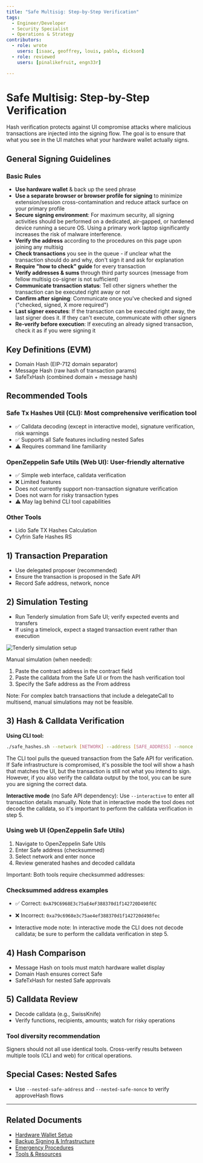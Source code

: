 ```yaml
---
title: "Safe Multisig: Step-by-Step Verification"
tags:
  - Engineer/Developer
  - Security Specialist
  - Operations & Strategy
contributors:
  - role: wrote
    users: [isaac, geoffrey, louis, pablo, dickson]
  - role: reviewed
    users: [pinalikefruit, engn33r]

---
```



<TagProvider>
<TagFilter />

# Safe Multisig: Step-by-Step Verification

<TagList tags={frontmatter.tags} />
<AttributionList contributors={frontmatter.contributors} />

Hash verification protects against UI compromise attacks where malicious transactions are injected into the signing flow. The goal is to ensure that what you see in the UI matches what your hardware wallet actually signs.

## General Signing Guidelines

### Basic Rules
- **Use hardware wallet** & back up the seed phrase
- **Use a separate browser or browser profile for signing** to minimize extension/session cross-contamination and reduce attack surface on your primary profile
- **Secure signing environment**: For maximum security, all signing activities should be performed on a dedicated, air-gapped, or hardened device running a secure OS. Using a primary work laptop significantly increases the risk of malware interference.
- **Verify the address** according to the procedures on this page upon joining any multisig
- **Check transactions** you see in the queue - if unclear what the transaction should do and why, don't sign it and ask for explanation
- **Require "how to check" guide** for every transaction
- **Verify addresses & sums** through third party sources (message from fellow multisig co-signer is not sufficient)
- **Communicate transaction status**: Tell other signers whether the transaction can be executed right away or not
- **Confirm after signing**: Communicate once you've checked and signed ("checked, signed, X more required")
- **Last signer executes**: If the transaction can be executed right away, the last signer does it. If they can't execute, communicate with other signers
- **Re-verify before execution**: If executing an already signed transaction, check it as if you were signing it

## Key Definitions (EVM)

- Domain Hash (EIP-712 domain separator)
- Message Hash (raw hash of transaction params)
- SafeTxHash (combined domain + message hash)

## Recommended Tools

### Safe Tx Hashes Util (CLI): Most comprehensive verification tool
- ✅ Calldata decoding (except in interactive mode), signature verification, risk warnings
- ✅ Supports all Safe features including nested Safes
- ⚠️ Requires command line familiarity

### OpenZeppelin Safe Utils (Web UI): User-friendly alternative
- ✅ Simple web interface, calldata verification
- ❌ Limited features
- Does not currently support non-transaction signature verification
- Does not warn for risky transaction types
- ⚠️ May lag behind CLI tool capabilities

### Other Tools
- Lido Safe TX Hashes Calculation
- Cyfrin Safe Hashes RS

## 1) Transaction Preparation

- Use delegated proposer (recommended)
- Ensure the transaction is proposed in the Safe API
- Record Safe address, network, nonce

## 2) Simulation Testing

- Run Tenderly simulation from Safe UI; verify expected events and transfers
- If using a timelock, expect a staged transaction event rather than execution

![Tenderly simulation setup](https://frameworks-static.s3.us-east-2.amazonaws.com/images/multisig-for-protocols/tenderly-simulation-setup.png)

Manual simulation (when needed):
1. Paste the contract address in the contract field
2. Paste the calldata from the Safe UI or from the hash verification tool
3. Specify the Safe address as the From address

Note: For complex batch transactions that include a delegateCall to multisend, manual simulations may not be feasible.

## 3) Hash & Calldata Verification

**Using CLI tool:**
```bash
./safe_hashes.sh --network [NETWORK] --address [SAFE_ADDRESS] --nonce [NONCE]
```

The CLI tool pulls the queued transaction from the Safe API for verification. If Safe infrastructure is compromised, it's possible the tool will show a hash that matches the UI, but the transaction is still not what you intend to sign. However, if you also verify the calldata output by the tool, you can be sure you are signing the correct data.

**Interactive mode** (no Safe API dependency): Use `--interactive` to enter all transaction details manually. Note that in interactive mode the tool does not decode the calldata, so it's important to perform the calldata verification in step 5.

### Using web UI (OpenZeppelin Safe Utils)
1. Navigate to OpenZeppelin Safe Utils
2. Enter Safe address (checksummed)
3. Select network and enter nonce
4. Review generated hashes and decoded calldata

Important: Both tools require checksummed addresses:

### Checksummed address examples
- ✅ Correct: `0xA79C6968E3c75aE4eF388370d1f142720D498fEC`
- ❌ Incorrect: `0xa79c6968e3c75ae4ef388370d1f142720d498fec`

- Interactive mode note: In interactive mode the CLI does not decode calldata; be sure to perform the calldata verification in step 5.

## 4) Hash Comparison

- Message Hash on tools must match hardware wallet display
- Domain Hash ensures correct Safe
- SafeTxHash for nested Safe approvals

## 5) Calldata Review

- Decode calldata (e.g., SwissKnife)
- Verify functions, recipients, amounts; watch for risky operations

### Tool diversity recommendation

Signers should not all use identical tools. Cross-verify results between multiple tools (CLI and web) for critical operations.

## Special Cases: Nested Safes

- Use `--nested-safe-address` and `--nested-safe-nonce` to verify approveHash flows

---

## Related Documents

- [Hardware Wallet Setup](/multisig-for-protocols/hardware-wallet-setup)
- [Backup Signing & Infrastructure](/multisig-for-protocols/backup-signing-and-infrastructure)
- [Emergency Procedures](/multisig-for-protocols/emergency-procedures)
- [Tools & Resources](/wallet-security/tools-&-resources)

</TagProvider>
<ContributeFooter />

